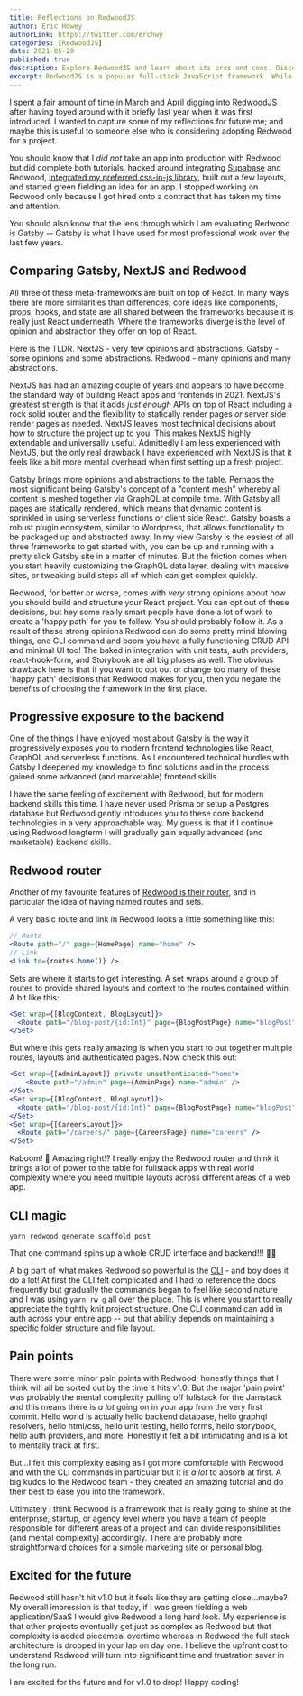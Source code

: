 ```yaml
---
title: Reflections on RedwoodJS
author: Eric Howey
authorLink: https://twitter.com/erchwy
categories: [RedwoodJS]
date: 2021-05-20
published: true
description: Explore RedwoodJS and learn about its pros and cons. Discover whether it's the right choice for your next site and gain insights from my reflections using it.
excerpt: RedwoodJS is a popular full-stack JavaScript framework. While it has many benefits, it also has some limitations. In this article, we'll explore the pros and cons of using RedwoodJS and provide you with insights from an experienced developer's reflection on using it.
---
```


I spent a fair amount of time in March and April digging into [RedwoodJS](https://redwoodjs.com/) after having toyed around with it briefly last year when it was first introduced. I wanted to capture some of my reflections for future me; and maybe this is useful to someone else who is considering adopting Redwood for a project.

You should know that I _did not_ take an app into production with Redwood but did complete both tutorials, hacked around integrating [Supabase](https://supabase.io/) and Redwood, [integrated my preferred css-in-js library](https://www.erichowey.dev/writing/using-theme-ui-with-redwoodjs/), built out a few layouts, and started green fielding an idea for an app. I stopped working on Redwood only because I got hired onto a contract that has taken my time and attention.

You should also know that the lens through which I am evaluating Redwood is Gatsby -- Gatsby is what I have used for most professional work over the last few years.

## Comparing Gatsby, NextJS and Redwood

All three of these meta-frameworks are built on top of React. In many ways there are more similarities than differences; core ideas like components, props, hooks, and state are all shared between the frameworks because it is really just React underneath. Where the frameworks diverge is the level of opinion and abstraction they offer on top of React.

Here is the TLDR. NextJS - very few opinions and abstractions. Gatsby - some opinions and some abstractions. Redwood - many opinions and many abstractions.

NextJS has had an amazing couple of years and appears to have become the standard way of building React apps and frontends in 2021. NextJS's greatest strength is that it adds _just enough_ APIs on top of React including a rock solid router and the flexibility to statically render pages _or_ server side render pages as needed. NextJS leaves most technical decisions about how to structure the project up to you. This makes NextJS highly extendable and universally useful. Admittedly I am less experienced with NextJS, but the only real drawback I have experienced with NextJS is that it feels like a bit more mental overhead when first setting up a fresh project.

Gatsby brings more opinions and abstractions to the table. Perhaps the most significant being Gatsby's concept of a "content mesh" whereby all content is meshed together via GraphQL at compile time. With Gatsby all pages are statically rendered, which means that dynamic content is sprinkled in using serverless functions or client side React. Gatsby boasts a robust plugin ecosystem, similar to Wordpress, that allows functionality to be packaged up and abstracted away. In my view Gatsby is the easiest of all three frameworks to get started with, you can be up and running with a pretty slick Gatsby site in a matter of minutes. But the friction comes when you start heavily customizing the GraphQL data layer, dealing with massive sites, or tweaking build steps all of which can get complex quickly.

Redwood, for better or worse, comes with _very_ strong opinions about how you should build and structure your React project. You can opt out of these decisions, but hey some really smart people have done a lot of work to create a 'happy path' for you to follow. You should probably follow it. As a result of these strong opinions Redwood can do some pretty mind blowing things, one CLI command and boom you have a fully functioning CRUD API and minimal UI too! The baked in integration with unit tests, auth providers, react-hook-form, and Storybook are all big pluses as well. The obvious drawback here is that if you want to opt out or change too many of these 'happy path' decisions that Redwood makes for you, then you negate the benefits of choosing the framework in the first place.

## Progressive exposure to the backend

One of the things I have enjoyed most about Gatsby is the way it progressively exposes you to modern frontend technologies like React, GraphQL and serverless functions. As I encountered technical hurdles with Gatsby I deepened my knowledge to find solutions and in the process gained some advanced (and marketable) frontend skills.

I have the same feeling of excitement with Redwood, but for modern backend skills this time. I have never used Prisma or setup a Postgres database but Redwood gently introduces you to these core backend technologies in a very approachable way. My guess is that if I continue using Redwood longterm I will gradually gain equally advanced (and marketable) backend skills.

## Redwood router

Another of my favourite features of [Redwood is their router](https://redwoodjs.com/docs/redwood-router), and in particular the idea of having named routes and sets.

A very basic route and link in Redwood looks a little something like this:

```jsx
// Route
<Route path="/" page={HomePage} name="home" />
// Link
<Link to={routes.home()} />
```

Sets are where it starts to get interesting. A set wraps around a group of routes to provide shared layouts and context to the routes contained within. A bit like this:

```jsx
<Set wrap={[BlogContext, BlogLayout]}>
  <Route path="/blog-post/{id:Int}" page={BlogPostPage} name="blogPost" />
</Set>
```

But where this gets really amazing is when you start to put together multiple routes, layouts and authenticated pages. Now check this out:

```jsx
<Set wrap={[AdminLayout]} private unauthenticated="home">
    <Route path="/admin" page={AdminPage} name="admin" />
</Set>
<Set wrap={[BlogContext, BlogLayout]}>
  <Route path="/blog-post/{id:Int}" page={BlogPostPage} name="blogPost" />
</Set>
<Set wrap={[CareersLayout]}>
  <Route path="/careers/" page={CareersPage} name="careers" />
</Set>
```

Kaboom! 🚀 Amazing right!? I really enjoy the Redwood router and think it brings a lot of power to the table for fullstack apps with real world complexity where you need multiple layouts across different areas of a web app.

## CLI magic

```shell
yarn redwood generate scaffold post
```

That one command spins up a whole CRUD interface and backend!!! 🤯🤯

A big part of what makes Redwood so powerful is the [CLI](https://redwoodjs.com/docs/cli-commands) - and boy does it do a lot! At first the CLI felt complicated and I had to reference the docs frequently but gradually the commands began to feel like second nature and I was using `yarn rw g` all over the place. This is where you start to really appreciate the tightly knit project structure. One CLI command can add in auth across your entire app -- but that ability depends on maintaining a specific folder structure and file layout.

## Pain points

There were some minor pain points with Redwood; honestly things that I think will all be sorted out by the time it hits v1.0. But the major 'pain point' was probably the mental complexity pulling off fullstack for the Jamstack and this means there is _a lot_ going on in your app from the very first commit. Hello world is actually hello backend database, hello graphql resolvers, hello html/css, hello unit testing, hello forms, hello storybook, hello auth providers, and more. Honestly it felt a bit intimidating and is a lot to mentally track at first.

But...I felt this complexity easing as I got more comfortable with Redwood and with the CLI commands in particular but it is _a lot_ to absorb at first. A big kudos to the Redwood team - they created an amazing tutorial and do their best to ease you into the framework.

Ultimately I think Redwood is a framework that is really going to shine at the enterprise, startup, or agency level where you have a team of people responsible for different areas of a project and can divide responsibilities (and mental complexity) accordingly. There are probably more straightforward choices for a simple marketing site or personal blog.

## Excited for the future

Redwood still hasn't hit v1.0 but it feels like they are getting close...maybe? My overall impression is that today, if I was green fielding a web application/SaaS I would give Redwood a long hard look. My experience is that other projects eventually get just as complex as Redwood but that complexity is added piecemeal overtime whereas in Redwood the full stack architecture is dropped in your lap on day one. I believe the upfront cost to understand Redwood will turn into significant time and frustration saver in the long run.

I am excited for the future and for v1.0 to drop! Happy coding!
